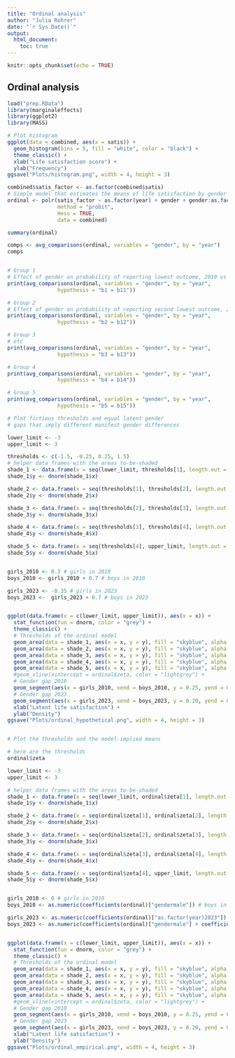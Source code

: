 ```yaml
---
title: "Ordinal analysis"
author: "Julia Rohrer"
date: "`r Sys.Date()`"
output: 
  html_document:
    toc: true
---
```


```r
knitr::opts_chunk$set(echo = TRUE)
```

## Ordinal analysis

```r
load("prep.RData")
library(marginaleffects)
library(ggplot2)
library(MASS)

# Plot histogram
ggplot(data = combined, aes(x = satis)) +
  geom_histogram(bins = 5, fill = "white", color = "black") +
  theme_classic() +
  xlab("Life satisfaction score") +
  ylab("Frequency")
ggsave("Plots/histogram.png", width = 4, height = 3)

combined$satis_factor <- as.factor(combined$satis)
# Simple model that estimates the means of life satisfaction by gender and survey year
ordinal <- polr(satis_factor ~ as.factor(year) + gender + gender:as.factor(year), 
                method = "probit",
                Hess = TRUE,
                data = combined)

summary(ordinal)

comps <- avg_comparisons(ordinal, variables = "gender", by = "year")
comps


# Group 1
# Effect of gender on probability of reporting lowest outcome, 2010 vs 2023
print(avg_comparisons(ordinal, variables = "gender", by = "year",
                hypothesis = "b1 = b11"))

# Group 2
# Effect of gender on probability of reporting second lowest outcome, 2010 vs 2023
print(avg_comparisons(ordinal, variables = "gender", by = "year",
                hypothesis = "b2 = b12"))

# Group 3
# etc
print(avg_comparisons(ordinal, variables = "gender", by = "year",
                hypothesis = "b3 = b13"))

# Group 4
print(avg_comparisons(ordinal, variables = "gender", by = "year",
                hypothesis = "b4 = b14"))

# Group 5
print(avg_comparisons(ordinal, variables = "gender", by = "year",
                hypothesis = "b5 = b15"))
```
```r
# Plot fictious thresholds and equal latent gender
# gaps that imply different manifest gender differences

lower_limit <- -3
upper_limit <- 3

thresholds <- c(-1.5, -0.25, 0.25, 1.5)
# helper data frames with the areas to-be-shaded
shade_1 <- data.frame(x = seq(lower_limit, thresholds[1], length.out = 100))
shade_1$y <- dnorm(shade_1$x)

shade_2 <- data.frame(x = seq(thresholds[1], thresholds[2], length.out = 100))
shade_2$y <- dnorm(shade_2$x)

shade_3 <- data.frame(x = seq(thresholds[2], thresholds[3], length.out = 100))
shade_3$y <- dnorm(shade_3$x)

shade_4 <- data.frame(x = seq(thresholds[3], thresholds[4], length.out = 100))
shade_4$y <- dnorm(shade_4$x)

shade_5 <- data.frame(x = seq(thresholds[4], upper_limit, length.out = 100))
shade_5$y <- dnorm(shade_5$x)


girls_2010 <- 0.3 # girls in 2010
boys_2010 <- girls_2010 + 0.7 # boys in 2010

girls_2023 <- -0.35 # girls in 2023
boys_2023 <-  girls_2023 + 0.7 # boys in 2023


ggplot(data.frame(x = c(lower_limit, upper_limit)), aes(x = x)) +
  stat_function(fun = dnorm, color = "grey") +
  theme_classic() +
  # Thresholds of the ordinal model
  geom_area(data = shade_1, aes(x = x, y = y), fill = "skyblue", alpha = 0.0) +
  geom_area(data = shade_2, aes(x = x, y = y), fill = "skyblue", alpha = 0.25) +
  geom_area(data = shade_3, aes(x = x, y = y), fill = "skyblue", alpha = 0.5) +
  geom_area(data = shade_4, aes(x = x, y = y), fill = "skyblue", alpha = 0.75) +
  geom_area(data = shade_5, aes(x = x, y = y), fill = "skyblue", alpha = 1) +
  #geom_vline(xintercept = ordinal$zeta, color = "lightgrey") +
  # Gender gap 2010
  geom_segment(aes(x = girls_2010, xend = boys_2010, y = 0.25, yend = 0.25)) +
  # Gender gap 2023
  geom_segment(aes(x = girls_2023, xend = boys_2023, y = 0.20, yend = 0.20)) +
  xlab("Latent life satisfaction") +
  ylab("Density")
ggsave("Plots/ordinal_hypothetical.png", width = 4, height = 3)



```



```r
# Plot the thresholds and the model-implied means

# here are the thresholds
ordinal$zeta

lower_limit <- -3
upper_limit <- 3

# helper data frames with the areas to-be-shaded
shade_1 <- data.frame(x = seq(lower_limit, ordinal$zeta[1], length.out = 100))
shade_1$y <- dnorm(shade_1$x)

shade_2 <- data.frame(x = seq(ordinal$zeta[1], ordinal$zeta[2], length.out = 100))
shade_2$y <- dnorm(shade_2$x)

shade_3 <- data.frame(x = seq(ordinal$zeta[2], ordinal$zeta[3], length.out = 100))
shade_3$y <- dnorm(shade_3$x)

shade_4 <- data.frame(x = seq(ordinal$zeta[3], ordinal$zeta[4], length.out = 100))
shade_4$y <- dnorm(shade_4$x)

shade_5 <- data.frame(x = seq(ordinal$zeta[4], upper_limit, length.out = 100))
shade_5$y <- dnorm(shade_5$x)


girls_2010 <- 0 # girls in 2010
boys_2010 <- as.numeric(coefficients(ordinal)["gendermale"]) # boys in 2010

girls_2023 <- as.numeric(coefficients(ordinal)["as.factor(year)2023"]) # girls in 2023
boys_2023 <- as.numeric(coefficients(ordinal)["gendermale"] + coefficients(ordinal)["as.factor(year)2023"] + coefficients(ordinal)["as.factor(year)2023:gendermale"]) # boys in 2023


ggplot(data.frame(x = c(lower_limit, upper_limit)), aes(x = x)) +
  stat_function(fun = dnorm, color = "grey") +
  theme_classic() +
  # Thresholds of the ordinal model
  geom_area(data = shade_1, aes(x = x, y = y), fill = "skyblue", alpha = 0.0) +
  geom_area(data = shade_2, aes(x = x, y = y), fill = "skyblue", alpha = 0.25) +
  geom_area(data = shade_3, aes(x = x, y = y), fill = "skyblue", alpha = 0.5) +
  geom_area(data = shade_4, aes(x = x, y = y), fill = "skyblue", alpha = 0.75) +
  geom_area(data = shade_5, aes(x = x, y = y), fill = "skyblue", alpha = 1) +
  #geom_vline(xintercept = ordinal$zeta, color = "lightgrey") +
  # Gender gap 2010
  geom_segment(aes(x = girls_2010, xend = boys_2010, y = 0.25, yend = 0.25)) +
  # Gender gap 2023
  geom_segment(aes(x = girls_2023, xend = boys_2023, y = 0.20, yend = 0.20)) +
  xlab("Latent life satisfaction") +
  ylab("Density")
ggsave("Plots/ordinal_empirical.png", width = 4, height = 3)



```
